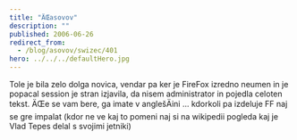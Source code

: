 ```yaml
---
title: "ÄŒasovov"
description: ""
published: 2006-06-26
redirect_from:
  - /blog/asovov/swizec/401
hero: ../../../defaultHero.jpg
---
```


Tole je bila zelo dolga novica, vendar pa ker je FireFox izredno neumen in je popacal session je stran izjavila, da nisem administrator in pojedla celoten tekst. ÄŒe se vam bere, ga imate v anglešÄini ... kdorkoli pa izdeluje FF naj se gre impalat (kdor ne ve kaj to pomeni naj si na wikipedii pogleda kaj je Vlad Tepes delal s svojimi jetniki)
